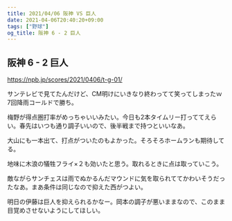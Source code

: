 ```yaml
---
title: 2021/04/06 阪神 VS 巨人
date: 2021-04-06T20:40:20+09:00
tags: ["野球"]
og_title: 阪神 6 - 2 巨人
---
```


## 阪神 6 - 2 巨人

https://npb.jp/scores/2021/0406/t-g-01/


サンテレビで見てたんだけど、CM明けにいきなり終わってて笑ってしまったｗ 7回降雨コールドで勝ち。

梅野が得点圏打率がめっちゃいいみたい。今日も2本タイムリー打っててえらい。春先はいつも通り調子いいので、後半戦まで持つといいなあ。

大山にも一本出て、打点がついたのもよかった。そろそろホームランも期待してる。

地味に木浪の犠牲フライ×２も効いたと思う。取れるときに点は取っていこう。

敵ながらサンチェスは雨でぬかるんだマウンドに気を取られててかわいそうだったなあ。まあ条件は同じなので抑えた西がつよい。

明日の伊藤は巨人を抑えられるかなー。岡本の調子が悪いままなので、このまま目覚めさせないようにしてほしい。

